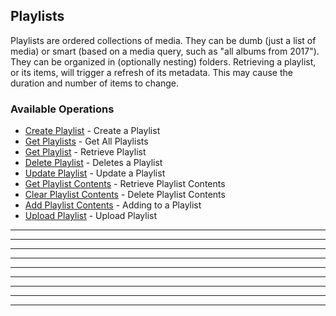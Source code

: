 
## Playlists
Playlists are ordered collections of media. They can be dumb (just a list of media) or smart (based on a media query, such as "all albums from 2017"). 
They can be organized in (optionally nesting) folders.
Retrieving a playlist, or its items, will trigger a refresh of its metadata. 
This may cause the duration and number of items to change.


### Available Operations

* [Create Playlist](/python/playlists/create_playlist) - Create a Playlist
* [Get Playlists](/python/playlists/get_playlists) - Get All Playlists
* [Get Playlist](/python/playlists/get_playlist) - Retrieve Playlist
* [Delete Playlist](/python/playlists/delete_playlist) - Deletes a Playlist
* [Update Playlist](/python/playlists/update_playlist) - Update a Playlist
* [Get Playlist Contents](/python/playlists/get_playlist_contents) - Retrieve Playlist Contents
* [Clear Playlist Contents](/python/playlists/clear_playlist_contents) - Delete Playlist Contents
* [Add Playlist Contents](/python/playlists/add_playlist_contents) - Adding to a Playlist
* [Upload Playlist](/python/playlists/upload_playlist) - Upload Playlist

---
<CreatePlaylist />

---
<GetPlaylists />

---
<GetPlaylist />

---
<DeletePlaylist />

---
<UpdatePlaylist />

---
<GetPlaylistContents />

---
<ClearPlaylistContents />

---
<AddPlaylistContents />

---
<UploadPlaylist />
